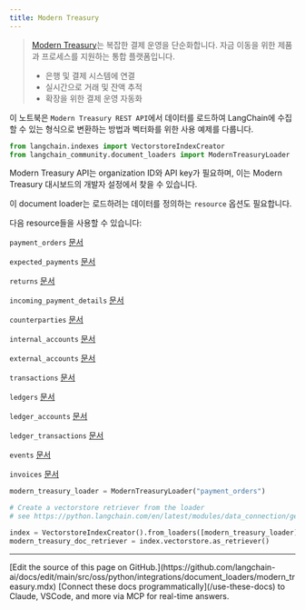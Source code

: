 ```yaml
---
title: Modern Treasury
---
```


>[Modern Treasury](https://www.moderntreasury.com/)는 복잡한 결제 운영을 단순화합니다. 자금 이동을 위한 제품과 프로세스를 지원하는 통합 플랫폼입니다.
>
>- 은행 및 결제 시스템에 연결
>- 실시간으로 거래 및 잔액 추적
>- 확장을 위한 결제 운영 자동화

이 노트북은 `Modern Treasury REST API`에서 데이터를 로드하여 LangChain에 수집할 수 있는 형식으로 변환하는 방법과 벡터화를 위한 사용 예제를 다룹니다.

```python
from langchain.indexes import VectorstoreIndexCreator
from langchain_community.document_loaders import ModernTreasuryLoader
```

Modern Treasury API는 organization ID와 API key가 필요하며, 이는 Modern Treasury 대시보드의 개발자 설정에서 찾을 수 있습니다.

이 document loader는 로드하려는 데이터를 정의하는 `resource` 옵션도 필요합니다.

다음 resource들을 사용할 수 있습니다:

`payment_orders` [문서](https://docs.moderntreasury.com/reference/payment-order-object)

`expected_payments` [문서](https://docs.moderntreasury.com/reference/expected-payment-object)

`returns` [문서](https://docs.moderntreasury.com/reference/return-object)

`incoming_payment_details` [문서](https://docs.moderntreasury.com/reference/incoming-payment-detail-object)

`counterparties` [문서](https://docs.moderntreasury.com/reference/counterparty-object)

`internal_accounts` [문서](https://docs.moderntreasury.com/reference/internal-account-object)

`external_accounts` [문서](https://docs.moderntreasury.com/reference/external-account-object)

`transactions` [문서](https://docs.moderntreasury.com/reference/transaction-object)

`ledgers` [문서](https://docs.moderntreasury.com/reference/ledger-object)

`ledger_accounts` [문서](https://docs.moderntreasury.com/reference/ledger-account-object)

`ledger_transactions` [문서](https://docs.moderntreasury.com/reference/ledger-transaction-object)

`events` [문서](https://docs.moderntreasury.com/reference/events)

`invoices` [문서](https://docs.moderntreasury.com/reference/invoices)

```python
modern_treasury_loader = ModernTreasuryLoader("payment_orders")
```

```python
# Create a vectorstore retriever from the loader
# see https://python.langchain.com/en/latest/modules/data_connection/getting_started.html for more details

index = VectorstoreIndexCreator().from_loaders([modern_treasury_loader])
modern_treasury_doc_retriever = index.vectorstore.as_retriever()
```

---

<Callout icon="pen-to-square" iconType="regular">
    [Edit the source of this page on GitHub.](https://github.com/langchain-ai/docs/edit/main/src/oss/python/integrations/document_loaders/modern_treasury.mdx)
</Callout>
<Tip icon="terminal" iconType="regular">
    [Connect these docs programmatically](/use-these-docs) to Claude, VSCode, and more via MCP for    real-time answers.
</Tip>
